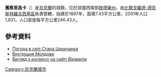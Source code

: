 {{coord|46|17|16|N|29|51|59|E|scale:30000|display=title}}

'''舊察里昌卡'''（{{lang-uk|Стара Царичанка}}）是[[烏克蘭|烏克蘭]]的城鎮，位於該國西南部[[敖德薩州|敖德薩州]]，由[[比爾戈羅德-德尼斯特羅夫西基區|比爾戈羅德-德尼斯特羅夫西基區]]負責管轄，始建於1897年，面積7.43平方公里，2001年人口1,831，人口密度每平方公里246.43人。

==參考資料==
* [http://weather.in.ua/ua/odesskaja/24896 Погода в селі Стара Царичанка] {{Wayback|url=http://weather.in.ua/ua/odesskaja/24896 |date=20160604210527 }}
* [http://tyzhden.ua/Publication/3760 Внутрішня Молдова] {{Wayback|url=http://tyzhden.ua/Publication/3760 |date=20201030133658 }}
* [http://wikimapia.org/#lang=uk&lat=46.287647&lon=29.868393&z=13&m=b Вигляд з космосу на сайті Вікімапія] {{WebCite|url=https://www.webcitation.org/61CZ2O6Sc?url=http://wikimapia.org/#lang=uk&lat=46.287647&lon=29.868393&z=13&m=b |date=20110825123910 |dateformat=iso }}

{{Ukraine-geo-stub}}
[[Category:烏克蘭城市|Category:烏克蘭城市]]